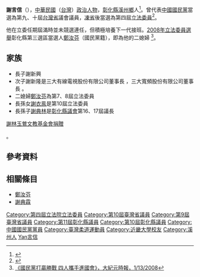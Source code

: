 {{Infobox_officeholder
| name = 謝言信
| image name =
| width = 
| office = {{ROC}}[[立法院|立法院]]立法委员
| term_start = 1999年2月1日
| term_end = 2002年1月31日
| constituency = [[彰化縣立法委員選舉區|彰化縣立法委員選舉區]]
| period = 
| Sex = 男 
| nationality = {{ROC}}
| Native place = 
| date of birth = {{Birth date|1929|12|13}}
| place of birth = {{TWN-JPN}}[[台中州|台中州]][[北斗郡|北斗郡]][[溪州庄|溪州庄]]
| date of death = {{death date and age|2010|7|11|1929|12|13}}
| place of death = {{TWN}}
| party = {{Kmt}}
| children =長子：謝新興<br>次子：謝新隆
| relatives = 二媳婦：[[鄭汝芬|鄭汝芬]]<br>孫女：[[謝衣鳯|謝衣鳯]]<br/>孫子：[[謝典林|謝典林]]
| educate = 
*[[日本|日本]][[近畿大學|近畿大學]]法科畢業
| past = 
*彰化縣液化氣體燃料商業同業公會第四、五屆理事長
*信光實業股份有限公司董事長
*溪州鄉後備軍人輔導中心主任
*七星國際獅子會第二屆會長
*國民黨溪州鄉黨部常務委員
*彰化縣議會第十屆議員
*彰化縣議會第十一屆議員
*第九屆台灣省議會議員<br><span style="color: blue;">(1989年-1994年)</span>
*第十屆台灣省議會議員<br><span style="color: blue;">(1994年-1998年)</span> 
*第四屆立法委員<br><span style="color: blue;">(1999年-2002年)</span>
*任豐企業公司董事長
}}
'''謝言信'''（{{bd|1929年|12月13日|2010年|7月11日|catIdx=Xie謝言信}}），[[中華民國|中華民國]]（[[台灣|台灣]]）[[政治人物|政治人物]]，[[彰化縣|彰化縣]][[溪州鄉|溪州鄉]]人<ref>{{Cite web |url=http://blog.udn.com/500changhua/4219821 |title=彰化縣政壇大老謝言信一生 |accessdate=2013-04-27 |archive-date=2014-12-19 |archive-url=https://web.archive.org/web/20141219103706/http://blog.udn.com/500changhua/4219821 |dead-url=no }}</ref>。曾代表[[中國國民黨|中國國民黨]]當選為第九、十屆[[台灣省|台灣省]]議會議員，[[凍省|凍省]]後當選為第四屆[[立法委員|立法委員]]<ref>{{Cite web |url=http://www.tpa.gov.tw/big5/Councilor/Councilor_view.asp?id=474&cid=2&urlID=20 |title=臺灣省諮議會議員簡介 謝言信 |accessdate=2008-07-19 |archive-date=2014-12-19 |archive-url=https://web.archive.org/web/20141219104824/http://www.tpa.gov.tw/big5/Councilor/Councilor_view.asp?id=474&cid=2&urlID=20 |dead-url=no }}</ref>。

他在立委任期屆滿時並未競選連任，但積極培養下一代接班。[[2008年中華民國立法委員選舉|2008年立法委員選舉]]彰化縣第三選區當選人[[鄭汝芬|鄭汝芬]]（國民黨籍），即為他的二媳婦
<ref>[http://tw.epochtimes.com/bt/8/1/13/n1975326.htm 《國民黨打贏勝戰 四人攜手進國會》，大紀元時報，1/13/2008]{{dead link|date=2018年4月 |bot=InternetArchiveBot |fix-attempted=yes }}</ref>。

==家族==
*長子謝新興 
*次子謝新隆是三大有線電視股份有限公司董事長 ，三大寬頻股份有限公司董事長 。
*二媳婦[[鄭汝芬|鄭汝芬]]為第7、8屆立法委員
*長孫女[[謝衣鳯|謝衣鳯]]是第10屆立法委員
*長孫子[[謝典林|謝典林]]是[[彰化縣議會|彰化縣議會]]第16、17屆議長 <ref>
[http://tw.myblog.yahoo.com/jw!5xi2X8mRCU5T1jq0ku0-/article?mid=49988 謝林玉鶯文教基金會捐贈]{{dead link|date=2018年4月 |bot=InternetArchiveBot |fix-attempted=yes }}</ref>。

==參考資料==
<div class="references-small">
<references />
</div>

==相關條目==
*[[鄭汝芬|鄭汝芬]]
*[[謝典霖|謝典霖]]

{{Navbox
| name      = 第4屆中華民國立法委員彰化縣名單
| title     = 第4屆中華民國立法委員名單<br /><small>（[[彰化縣|彰化縣]]）</small>
| bodystyle = width:45em;
| list1     = [[翁金珠|翁金珠]] - [[謝言信|謝言信]] - [[游月霞|游月霞]] - [[黃明和|黃明和]] - [[謝章捷|謝章捷]] - [[林進春|林進春]] - [[陳振雄|陳振雄]] - [[陳朝容|陳朝容]] - [[陳進丁|陳進丁]] - [[洪性榮|洪性榮]] }}
{{中華民國第四屆立法委員}}
{{DEFAULTSORT:Xie謝言信}}
[[Category:第四屆立法院立法委員|Category:第四屆立法院立法委員]]
[[Category:第10屆臺灣省議員|Category:第10屆臺灣省議員]]
[[Category:第9屆臺灣省議員|Category:第9屆臺灣省議員]]
[[Category:第11屆彰化縣議員|Category:第11屆彰化縣議員]]
[[Category:第10屆彰化縣議員|Category:第10屆彰化縣議員]]
[[Category:中國國民黨黨員|Category:中國國民黨黨員]]
[[Category:臺灣柔道運動員|Category:臺灣柔道運動員]]
[[Category:近畿大學校友|Category:近畿大學校友]]
[[Category:溪州人|Category:溪州人]]
[[Category:謝姓|Yan言信]]